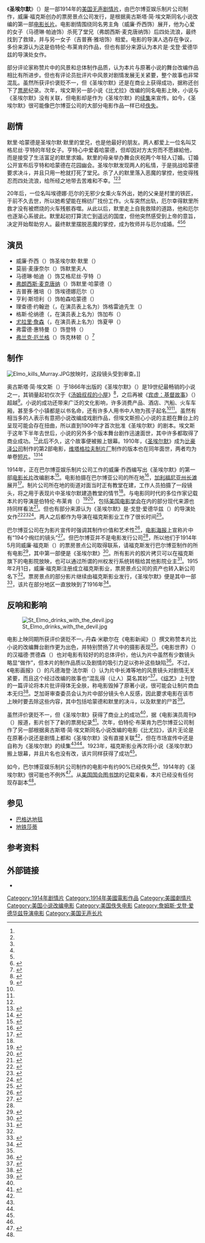 {{Infobox film
| name        = 圣埃尔摩
| image       = St Elmo 1914 film poster.jpg
| caption     = 院线发行海报
| starring    = {{Plainlist|
* 威廉·乔西
}}
| based on    = 根据[[奥古斯塔·简·埃文斯|奥古斯塔·简·埃文斯]]的同名小说改编
| director    = {{Plainlist|
* [[伯特伦·布莱肯|伯特伦·布莱肯]]和/或
* [[J·戈登·爱德华兹|J·戈登·爱德华兹]]
}}
| producer    = [[威廉·福克斯_(制片人)|威廉·福克斯]]
| writer      = 威廉·乔西
| studio      = [[巴尔博亚娱乐制片公司|巴尔博亚娱乐制片公司]]
| distributor = [[福克斯影业|票房景点公司]]
| released    = {{film date|1914|8}}
| country     = 美国
| runtime     = 6卷
| language    = [[无声电影|无声片]]（英语插卡字幕）
}}
《'''圣埃尔默'''》（{{lang-en|''St. Elmo''}}）是一部1914年的[[美国电影|美国]][[无声电影|无声]][[剧情片|剧情片]]，由巴尔博亚娱乐制片公司制作，威廉·福克斯创办的票房景点公司发行，是根据奥古斯塔·简·埃文斯同名小说改编的第一部[[长篇_(电影术语)|电影长片]]。电影剧情围绕同名男主角（威廉·乔西饰）展开，他为心爱的女子（马德琳·帕迪饰）杀死了堂兄（弗朗西斯·麦克唐纳饰）后四处流浪，最终找到了救赎，并与另一女子（吉普赛·雅培饰）相爱。电影的导演人选存在争议，多份来源认为这是伯特伦·布莱肯的作品，但也有部分来源认为本片是{{lang|en|J}}·戈登·爱德华兹的导演处女作。

部分评论家称赞片中的风景和总体制作品质，认为本片与原著小说的舞台改编作品相比有所进步。但也有评论员批评片中风景对剧情发展无关紧要，整个故事也非常混乱。虽然所获评价褒贬不一，但《圣埃尔默》还是在商业上获得成功，据称还创下了[[票房|票房]]纪录。次年，埃文斯另一部小说《比尤拉》改编的同名电影上映，小说与《圣埃尔默》没有关联，但电影却是作为《圣埃尔默》的[[续集|续集]]来宣传。如今，《圣埃尔默》很可能像巴尔博亚公司的大部分电影作品一样已经[[佚失电影|佚失]]。

== 剧情 ==
默里·哈蒙德是圣埃尔默·默里的堂兄，也是他最好的朋友。两人都爱上一位名叫艾格尼丝·亨特的年轻女子。亨特心中爱着哈蒙德，但却因对方太穷而不愿嫁給他，而是接受了生活富足的默里求婚。默里的母亲举办舞会庆祝两个年轻人订婚。订婚公开宣布后亨特和哈蒙德在花园幽会。圣埃尔默发现两人的私情，于是挑战哈蒙德要求决斗，并且只用一枪就打死了堂兄。杀了人的默里落入恶魔的掌控，他变得残忍而四处流浪，给所经之地带去苦难和不幸。<ref name="AFI" /><ref name="MPN70" /><ref name="Trenton" />

20年后，一位名叫埃德娜·厄尔的无邪少女乘火车外出，她的父亲是村里的铁匠，于前不久去世，所以她希望能在棉纺厂找份工作。火车突然出轨，厄尔幸得默里所救才没有被燃烧的火车残骸吞噬。从此以后，默里走上自我救赎的道路，他和厄尔也逐渐心系彼此。默里起初打算流亡到遥远的国度，但他突然感受到上帝的意旨，决定开始帮助穷人。最终默里摆脱恶魔的掌控，成为牧师并与厄尔成婚。<ref name="AFI" /><ref name="MPN70" /><ref name="Trenton">{{cite news | title = 'St. Elmo' Pictures | newspaper = Trenton Evening Times | location = Trenton, NJ | date = 1915-03-07 | page = 4 | url = http://www.newspapers.com/image/6942642 | subscription = yes | accessdate = 2015-05-02 | archive-date = 2019-06-30 | archive-url = https://web.archive.org/web/20190630050551/http://www.newspapers.com/image/6942642/ | dead-url = no }}</ref>

== 演员 ==
* 威廉·乔西（{{lang|en|William Jossey}}）饰圣埃尔默·默里（{{lang|en|St. Elmo Murray}}）
* 莫丽·麦康奈尔（{{lang|en|Mollie McConnell}}）饰默里夫人
* 马德琳·帕迪（{{lang|en|Madeline Pardee}}）饰艾格尼丝·亨特（{{lang|en|Agnes Hunt}}）
* [[弗朗西斯·麦克唐纳|弗朗西斯·麦克唐纳]]（{{lang|en|Francis McDonald}}）饰默里·哈蒙德（{{lang|en|Murray Hammond}}）
* 吉普赛·雅培（{{lang|en|Gypsy Abbott}}）饰埃德娜厄尔（{{lang|en|Edna Earle}}）
* 亨利·斯坦利（{{lang|en|Henry Stanley}}）饰帕森哈蒙德（{{lang|en|Parson Hammond}}）
* 理查德·约翰逊（{{lang|en|Richard Johnson}}，在演员表上名为{{lang|en|Dick Johnson}}）饰格雷迪先生（{{lang|en|Mr. Grady}}）
* 格斯·伦纳德（{{lang|en|Gus Leonard}}，在演员表上名为{{lang|en|Pop Leonard}}）饰加布（{{lang|en|Gabe}}）
* [[尤拉里·詹森|尤拉里·詹森]]（{{lang|en|Eulalie Jensen}}，在演员表上名为{{lang|en|Miss Jensen}}）饰夏甲（{{lang|en|Hagar}}）
* 弗雷德·惠特曼（{{lang|en|Fred Whitman}}）饰登特（{{lang|en|Dent}}）
* [[弗兰克·厄兰格|弗兰克·厄兰格]]（{{lang|en|Frank Erlanger}}）饰克林顿（{{lang|en|Clinton}}）<ref name="Jura-Bardin-2007">{{cite book | author1-last = Jura | author1-first = Jean-Jacques | author2-last = Bardin | author2-first = Rodney Norman | title = Balboa Films: A History and Filmography of the Silent Film Studio | year = 2007 | isbn = 978-0-7864-3098-7 | publisher = McFarland}}</ref>{{rp|251}}

== 制作 ==
[[File:Elmo_kills_Murray.JPG|thumb]]放映时，这段镜头受到审查。]]

奥古斯塔·简·埃文斯（{{lang|en|Augusta Jane Evans}}）于1866年出版的《圣埃尔默》（{{lang|en|''St. Elmo''}}）是19世纪最畅销的小说之一，其销量起初仅次于《[[汤姆叔叔的小屋|汤姆叔叔的小屋]]》<ref name="Maurice">{{cite journal | author-last = Maurice | author-first = Arthur Bartlett. | title = 'Best Sellers' of Yesterday: I—Augusta Jane Evans's 'St. Elmo' | journal = The Bookman | volume = 31 | issue = 1 | year = 1910 | pages = 35–42}}</ref>，之后再被《[[宾虚：基督故事|宾虚：基督故事]]》（{{lang|en|''Ben-Hur: A Tale of the Christ''}}）超越<ref name="Fidler-2002">{{cite book | author-last = Fidler | author-first = William Perry | title = Augusta Evans Wilson, 1835–1909 | publisher = University of Alabama Press | year = 2002 | isbn = 978-0-8173-5026-0}}</ref>{{rp|129}}。小说的成功还带来广泛的文化影响，许多消费产品、酒店、汽船、火车车厢，甚至多个小镇都是以书名命，还有许多人用书中人物为孩子起名<ref name="Maurice" /><ref name="Fidler-2002" />{{rp|128–129}}。虽然有相当多的人表示有意把小说改编成戏剧作品，但埃文斯担心小说的主题在舞台上的呈现可能会存在扭曲，所以直到1909年才首次批准《圣埃尔默》的剧本。埃文斯于这年下半年去世后，小说的另外多个版本舞台剧作迅速面世，其中许多都取得了商业成功。<ref name="Fidler-2002" />{{rp|142–143}}此后不久，这个故事便被搬上银幕。1910年，《[[圣埃尔默_(1910年短片)|圣埃尔默]]》成为[[比豪泽公司|比豪泽公司]]制作的第2部电影，[[维塔格拉夫制片厂|维塔格拉夫制片厂]]制作的版本也在同年面世，两者均为单卷[[短片|短片]]。<ref name="Slide-1978">{{cite book | author-last = Slide | author-first = Anthony | title = Aspects of American Film History Prior to 1920 | url = https://archive.org/details/aspectsofamerica0000slid | publisher = Scarecrow Press | year = 1978 | isbn = 978-0-8108-1130-0 | page = [https://archive.org/details/aspectsofamerica0000slid/page/70 70]}}</ref><ref name="Slide-Gevinson-1987">{{cite book | author1-last = Slide | author1-first = Anthony | author2-last = Gevinson | author2-first = Alan | title = The Big V: A History of the Vitagraph Company | edition = revised | publisher = Scarecrow Press | isbn = 978-0-8108-2030-2 | year = 1987 | page = 195}}</ref>

1914年，正在巴尔博亚娱乐制片公司工作的威廉·乔西编写出《圣埃尔默》的第一部[[长篇_(电影术语)|电影长片]]改编剧本<ref name="MPW1676">{{cite journal | title = Doings at Los Angeles | journal = The Moving Picture World | volume = 20 | issue = 12 | date = 1914-06-20 | page = 1676 | accessdate = 2015-05-02 | url = https://archive.org/stream/movingpicturewor20newy#page/1676/mode/1up}}</ref>。电影拍摄在巴尔博亚公司的所在地<ref name="LAT">{{cite web | title = The movie capital of yore | website = Los Angeles Times | archivedate = 2013-10-16 | url = http://articles.latimes.com/2009/oct/25/local/me-then25 | date = 2009-10-25 | author-last = Harvey | deadurl = no | archiveurl = https://web.archive.org/web/20131016045329/http://articles.latimes.com/2009/oct/25/local/me-then25 | author-first = Steve | accessdate = 2015-05-02 }}</ref>，[[加利福尼亚州|加利福尼亚州]][[长滩_(加利福尼亚州)|长滩]]展开<ref name="MPN70">{{cite journal | author-last = Michell | author-first = A. Danson | title = St. Elmo | journal = Motion Picture News | volume = 10 | issue = 1 | date = 1914-07-11 | page = 70 | url = https://archive.org/stream/motionpicturenew101unse#page/n75/mode/1up | accessdate = 2015-05-02}}</ref>。制片公司所在地的街道对面当时正有教堂在建，工作人员拍摄了一段镜头，将之用于表现片中圣埃尔默建造教堂的情节<ref name="MPW1676" />。与电影同时代的多位作家记载本片的导演是伯特伦·布莱肯（{{lang|en|Bertram Bracken}}）<ref name="Justice-Smith-1914">{{cite book | editor1-last = Justice | editor1-first = Fred C. | editor2-last = Smith | editor2-first = Tom R. | title = Who's Who in the Film World | publisher = Film World Publishing | year = 1914 | oclc = 8807170 | url = http://archive.org/stream/whoswhoinfilmwor00just#page/28/mode/1up | page = 28}}</ref><ref name="BB52">{{cite journal | title = Bracken Back with Balboa Co. | journal = Billboard | volume = 26 | issue = 48 | date = 1914-11-28 | page = 52}}</ref>，包括[[美国电影学会|美国电影学会]]在内的部分现代来源也持同样看法<ref name="AFI">{{cite web | title = St. Elmo | work = Catalogue of Feature Films | publisher = American Film Institute | url = http://www.afi.com/members/catalog/DetailView.aspx?s=1&Movie=16398 | accessdate = 2015-05-02 | archiveurl = https://web.archive.org/web/20150402113341/http://www.afi.com/members/catalog/DetailView.aspx?s=1&Movie=16398 | deadurl = no | archivedate = 2015-04-02 }}</ref>。但也有部分来源认为《圣埃尔默》是{{lang|en|J}}·戈登·爱德华兹（{{lang|en|J. Gordon Edwards}}）的导演处女作<ref name="LOC">{{cite web | title = St. Elmo [motion picture] | work = American Silent Feature Film Database | publisher = Library of Congress | date = 2014-03-31 | accessdate = 2015-01-09 | url = http://lcweb2.loc.gov:8081/diglib/ihas/loc.mbrs.sfdb.9500/default.html | archive-date = 2019-06-26 | archive-url = https://web.archive.org/web/20190626140925/http://lcweb2.loc.gov:8081/diglib/ihas/loc.mbrs.sfdb.9500/default.html | dead-url = no }}</ref><ref name="Goble-1999">{{cite book | author-last = Goble | author-first = Alan | title = The Complete Index to Literary Sources in Film | publisher = Bowker-Saur | year = 1999 | isbn = 978-1-85739-229-6 | page = 504}}</ref><ref name="Keister-2011">{{cite book | author-last = Keister | author-first = Douglas | title = Stories in Stone New York: A Field Guide to New York City Cemeteries and Their Residents | publisher = Gibbs Smith | year = 2011 | isbn = 978-1-4236-2102-7 | page = 91}}</ref>。两人之后都作为导演在福克斯影业工作了很长时间<ref name="Solomon-2011">{{cite book | author-last = Solomon | author-first = Aubrey | title = The Fox Film Corporation, 1915–1935: A History and Filmography | publisher = McFarland | year = 2011 | isbn = 978-0-7864-6286-5}}</ref>{{rp|14}}。

巴尔博亚公司在为影片宣传时强调其制作价值和艺术性<ref name="Atlanta">{{cite newspaper | title = At the Grand | newspaper = The Atlanta Constitution | date = 1914-10-04 | volume = 47 | issue = 111 | page = 14M | url = http://www.newspapers.com/image/26823027/ | subscription = yes | accessdate = 2015-05-02 | archive-date = 2018-09-16 | archive-url = https://web.archive.org/web/20180916093133/https://www.newspapers.com/image/26823027/ | dead-url = no }}</ref>，[[电影海报|电影海报]]上宣称片中有“194个绚烂的镜头”<ref name="Poster">{{cite web | title = ST. ELMO / [poster] ; J. Gordon Edwards ; 1914. | publisher = Margaret Herrick Library | url = http://catalog.oscars.org/vwebv/holdingsInfo?bibId=27965 | accessdate = 2015-05-02 | archive-date = 2019-03-05 | archive-url = https://web.archive.org/web/20190305002413/http://catalog.oscars.org/vwebv/holdingsInfo?bibId=27965 | dead-url = no }}</ref>。但巴尔博亚并不是电影发行公司<ref name="Solomon-2011" />{{rp|13}}，所以他们于1914年5月同威廉·福克斯（{{lang|en|William Fox}}）的票房景点公司取得联系，请福克斯发行巴尔博亚制作的所有电影<ref name="Slide-2001">{{cite book | author-last = Slide | author-first = Anthony | title = The New Historical Dictionary of the American Film Industry | url = https://archive.org/details/newhistoricaldic0000slid | edition = 2nd | publisher = Scarecrow Press | isbn = 978-1-57886-015-9 | year = 2001 | pages = [https://archive.org/details/newhistoricaldic0000slid/page/26 26]–27}}</ref>，其中第一部便是《圣埃尔默》<ref name="Contracts">{{cite journal | title = Fox Contracts for Whole Balboa Output | journal = Motion Picture News | volume = 9 | issue = 20 | date = 1914-05-23 | page = 30 | accessdate = 2015-05-02 | url = http://www.archive.org/stream/motionp09moti#page/n583/mode/1up}}</ref>。所有影片的胶片拷贝可以在福克斯旗下的电影院放映，也可以通过所谓的州权发行系统转租给其他影院业主<ref name="Neale-Hall-2010">{{cite book | author1-last = Neale | author1-first = Steve | author2-last = Hall | author2-first = Sheldon | title = Epics, Spectacles, and Blockbusters: A Hollywood History | url = https://archive.org/details/epicsspectaclesb0000hall | publisher = Wayne State University Press | year = 2010 | isbn = 978-0-8143-3008-1 | page = [https://archive.org/details/epicsspectaclesb0000hall/page/24 24]}}</ref>。1915年2月1日，威廉·福克斯注册成立福克斯影业，票房景点公司的资产也转入新公司名下<ref name="Solomon-2011" />{{rp|19}}。票房景点的部分影片继续由福克斯影业发行，《圣埃尔默》便是其中一部<ref name="Fox">{{cite journal | title = Fox Film Company Formed in Milwaukee | journal = Motion Picture News | volume = 10 | issue = 21 | accessdate = 2015-05-02 | date = 1914-11-28 | page = 33 | url = http://www.archive.org/stream/motionpicturenew102unse#page/n622/mode/1up/}}</ref>，该片在部分地区一直放映到了1916年<ref name="Honolulu">{{cite newspaper | title = 'St. Elmo' to be Film Feature at New Playhouse | newspaper = Honolulu Star-Bulletin | volume = 23 | issue = 7425 | date = 1916-01-29 | page = 7 | accessdate = 2015-05-02 | url = http://www.newspapers.com/image/85833017/ | subscription = yes | archive-date = 2018-09-16 | archive-url = https://web.archive.org/web/20180916093131/https://www.newspapers.com/image/85833017/ | dead-url = no }}</ref>。

== 反响和影响 ==
[[File:St_Elmo_drinks_with_the_devil.jpg|thumb]]

电影上映同期所获评价褒贬不一。{{lang|en|A}}·丹森·米歇尔在《电影新闻》（{{lang|en|''Motion Picture News''}}）撰文称赞本片比小说的改编舞台剧作更为出色，并特别赞扬了片中的摄影表现<ref name="MPN70" />。《电影世界》（{{lang|en|''Moving Picture World''}}）的汉福德·贾德森（{{lang|en|Hanford Judson}}）也对电影有较好的的总体评价，他认为片中虽然有少数镜头略显“做作”，但本片的制作品质以及剧情的吸引力足以弥补这些缺陷<ref name="MPW70">{{cite journal | author-last = Judson | author-first = Hanford C. | title = St. Elmo | journal = The Moving Picture World | volume = 21 | issue = 1 | date = 1914-07-04 | page = 70 | accessdate = 2015-05-02 | url = https://archive.org/stream/movingpicturewor21newy#page/70/mode/1up}}</ref>。不过，《电影画报》（{{lang|en|''Movie Pictorial''}}）的凡德海登·法尔斯（{{lang|en|Vanderheyden Fyles}}）认为片中长滩等地的风景镜头对剧情无关紧要，而且这个经过改编的故事也“混乱得（让人）莫名其妙”<ref name="MP28">{{cite journal | author-last = Fyles | author-first = Vanderheyden | title = Famous Feature Films | journal = Movie Pictorial | volume = 1 | issue = 20 | date = 1914-09-19 | url = https://archive.org/stream/MoviePictorialSept.-nov.1914/MoviePictorialSept-Nov1914#page/n98/mode/1up | page = 28 | accessdate = 2015-05-02}}</ref>。《[[綜藝_(雜誌)|综艺]]》上刊登的一篇评论将本片批评得体无全肤，称电影毁掉了原著小说，很可能会让制片商血本无归<ref name="Variety17">{{cite journal | title = St. Elmo | journal = Variety | volume = 35 | issue = 13 | date = 1914-09-28 | page = 17 | url = https://archive.org/stream/variety35-1914-08#page/n116/mode/1up | accessdate = 2015-05-02}}</ref>。芝加哥审查委员会认为片中部分镜头令人反感，因此要求电影在该市上映时要去除这些内容，其中包括哈蒙德和默里的决斗，以及默里的尸首<ref name="Menace">{{cite journal | title = Growing Menace of Chicago Censors: More Films Cut | journal = Motography | volume = 12 | issue = 14 | date = 1914-11-03 | accessdate = 2015-05-02 | url = https://archive.org/stream/motography12elec#page/458/mode/1up | pages = 459–462}}</ref>。

虽然评价褒贬不一，但《圣埃尔默》获得了商业上的成功<ref name="Jura-Bardin-2007" />{{rp|204}}，据《电影演员周刊》（{{lang|en|''The Photoplayers' Weekly''}}）报道，影片创下了新的票房纪录<ref name="TPW">{{cite journal | title = Balboa's Phenomenal Success in the Film World | journal = The Photoplayers' Weekly | volume = 3 | issue = 21 | date = 1915-12-25 | page = 3 | accessdate = 2015-05-02 | url = https://archive.org/stream/ThePhotoplayersWeeklySept.1915ToMarch1916/PhotoplayersWeeklySept1915-Mar1916#page/n70/mode/1up/}}</ref>。次年，伯特伦·布莱肯为巴尔博亚公司制作了另一部根据奥古斯塔·简·埃文斯同名小说改编的电影《比尤拉》，该片无论是在原著小说还是剧情上都和《圣埃尔默》没有直接关联<ref name="Fidler-2002" />{{rp|56, 125}}，但在市场宣传中还是自称为《圣埃尔默》的续集<ref name="BB52" /><ref name="Jura-Bardin-2007" />{{rp|204}}。1923年，福克斯影业再次将小说《圣埃尔默》搬上银幕，并且片名也没有改，该片同样获得了成功<ref name="Fidler-2002" />{{rp|144}}。

如今，巴尔博亚娱乐制片公司制作的电影中有约90%已经佚失<ref name="LAT" />，1914年的《圣埃尔默》很可能也不例外<ref name=Tarbox-1983>{{cite book | author-last = Tarbox | author-first = Charles H. | title = Lost Films 1895–1917 | publisher = Jef Films | year = 1983 | isbn = 978-0-9610916-0-6 | pages = 188, 191}}</ref>。从[[国会图书馆_(美国)|美国国会图书馆]]的记载来看，本片已经没有任何现存副本<ref name="LOC" />。

== 参见 ==
* [[巴格达地毯|巴格达地毯]]
* [[地铁莎蒂|地铁莎蒂]]

== 参考资料 ==
{{reflist|30em}}

== 外部链接 ==
{{commons category|St. Elmo (1914 film)}}
{{portal|电影}}
* {{IMDb title|id=tt0004636}}

{{DEFAULTSORT:Saint Elmo}}
[[Category:1914年剧情片|Category:1914年剧情片]]
[[Category:1914年美國電影作品|Category:1914年美國電影作品]]
[[Category:美國劇情片|Category:美國劇情片]]
[[Category:美国小说改编电影|Category:美国小说改编电影]]
[[Category:美国佚失电影|Category:美国佚失电影]]
[[Category:詹姆斯·戈登·爱德华兹导演电影|Category:詹姆斯·戈登·爱德华兹导演电影]]
[[Category:美国无声长片|Category:美国无声长片]]
{{Featured article}}
